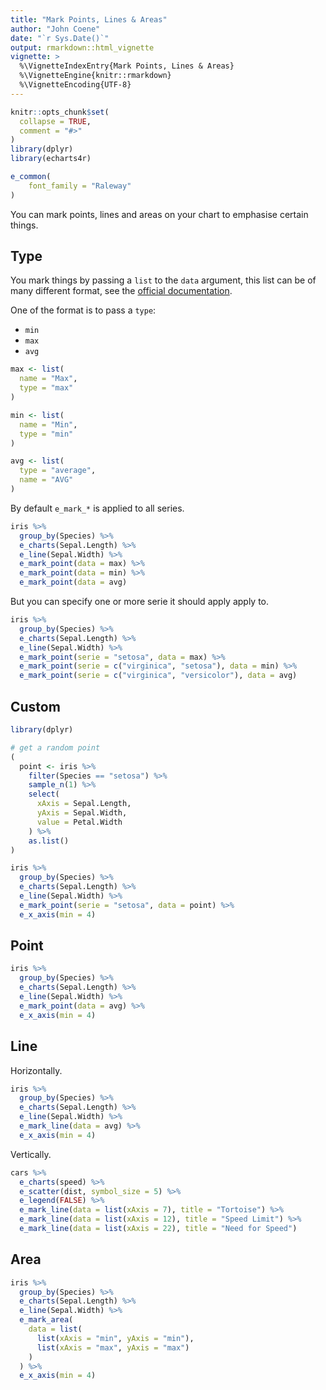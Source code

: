 ```yaml
---
title: "Mark Points, Lines & Areas"
author: "John Coene"
date: "`r Sys.Date()`"
output: rmarkdown::html_vignette
vignette: >
  %\VignetteIndexEntry{Mark Points, Lines & Areas}
  %\VignetteEngine{knitr::rmarkdown}
  %\VignetteEncoding{UTF-8}
---
```


```r
knitr::opts_chunk$set(
  collapse = TRUE,
  comment = "#>"
)
library(dplyr)
library(echarts4r)

e_common(
    font_family = "Raleway"
)
```

You can mark points, lines and areas on your chart to emphasise certain things.



## Type

You mark things by passing a `list` to the `data` argument, this list can be of many different format, see the [official documentation](https://ecomfe.github.io/echarts-doc/public/en/option.html#series-line.markPoint.data).

One of the format is to pass a `type`:

- `min`
- `max`
- `avg`

```r
max <- list(
  name = "Max",
  type = "max"
)

min <- list(
  name = "Min",
  type = "min"
)

avg <- list(
  type = "average",
  name = "AVG"
)
```

By default `e_mark_*` is applied to all series.

```r
iris %>% 
  group_by(Species) %>% 
  e_charts(Sepal.Length) %>% 
  e_line(Sepal.Width) %>% 
  e_mark_point(data = max) %>% 
  e_mark_point(data = min) %>% 
  e_mark_point(data = avg)
```

But you can specify one or more serie it should apply apply to.

```r
iris %>% 
  group_by(Species) %>% 
  e_charts(Sepal.Length) %>% 
  e_line(Sepal.Width) %>% 
  e_mark_point(serie = "setosa", data = max) %>% 
  e_mark_point(serie = c("virginica", "setosa"), data = min) %>% 
  e_mark_point(serie = c("virginica", "versicolor"), data = avg)
```

## Custom

```r
library(dplyr)

# get a random point
(
  point <- iris %>% 
    filter(Species == "setosa") %>% 
    sample_n(1) %>%  
    select(
      xAxis = Sepal.Length,
      yAxis = Sepal.Width,
      value = Petal.Width
    ) %>% 
    as.list()
)

iris %>% 
  group_by(Species) %>% 
  e_charts(Sepal.Length) %>% 
  e_line(Sepal.Width) %>% 
  e_mark_point(serie = "setosa", data = point) %>% 
  e_x_axis(min = 4)
```

## Point

```r
iris %>% 
  group_by(Species) %>% 
  e_charts(Sepal.Length) %>% 
  e_line(Sepal.Width) %>% 
  e_mark_point(data = avg) %>% 
  e_x_axis(min = 4)
```

## Line

Horizontally.

```r
iris %>% 
  group_by(Species) %>% 
  e_charts(Sepal.Length) %>% 
  e_line(Sepal.Width) %>% 
  e_mark_line(data = avg) %>% 
  e_x_axis(min = 4)
```

Vertically.

```r
cars %>% 
  e_charts(speed) %>% 
  e_scatter(dist, symbol_size = 5) %>% 
  e_legend(FALSE) %>% 
  e_mark_line(data = list(xAxis = 7), title = "Tortoise") %>% 
  e_mark_line(data = list(xAxis = 12), title = "Speed Limit") %>% 
  e_mark_line(data = list(xAxis = 22), title = "Need for Speed") 
```

## Area

```r
iris %>% 
  group_by(Species) %>% 
  e_charts(Sepal.Length) %>% 
  e_line(Sepal.Width) %>% 
  e_mark_area(
    data = list(
      list(xAxis = "min", yAxis = "min"), 
      list(xAxis = "max", yAxis = "max")
    )
  ) %>% 
  e_x_axis(min = 4)
```